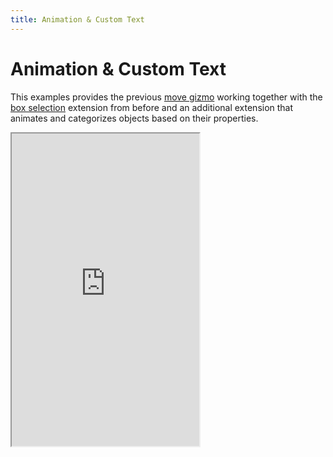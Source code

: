 ```yaml
---
title: Animation & Custom Text
---
```




# Animation & Custom Text

This examples provides the previous [move gizmo](/viewer/object-manipulation-example.md) working together with the [box selection](/viewer/box-selection-example.md) extension from before and an additional extension that animates and categorizes objects based on their properties.

<Frame caption="Categorize Example">
  <iframe
    src="https://stackblitz.com/edit/speckle-animation-text?embed=1&file=src/main.ts&view=preview&hideExplorer=true&hideNavigation=true"
    height="500"
    style={{ width: '100%', border: 0 }}
    allowFullScreen
  ></iframe>
</Frame>